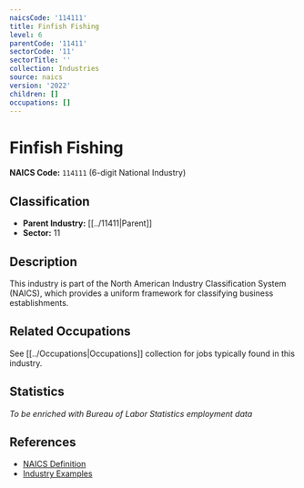 ```yaml
---
naicsCode: '114111'
title: Finfish Fishing
level: 6
parentCode: '11411'
sectorCode: '11'
sectorTitle: ''
collection: Industries
source: naics
version: '2022'
children: []
occupations: []
---
```

# Finfish Fishing

**NAICS Code:** `114111` (6-digit National Industry)

## Classification

- **Parent Industry:** [[../11411|Parent]]
- **Sector:** 11

## Description

This industry is part of the North American Industry Classification System (NAICS), which provides a uniform framework for classifying business establishments.

## Related Occupations

See [[../Occupations|Occupations]] collection for jobs typically found in this industry.

## Statistics

*To be enriched with Bureau of Labor Statistics employment data*

## References

- [NAICS Definition](https://www.census.gov/naics/)
- [Industry Examples](https://www.census.gov/naics/2022NAICS/)
